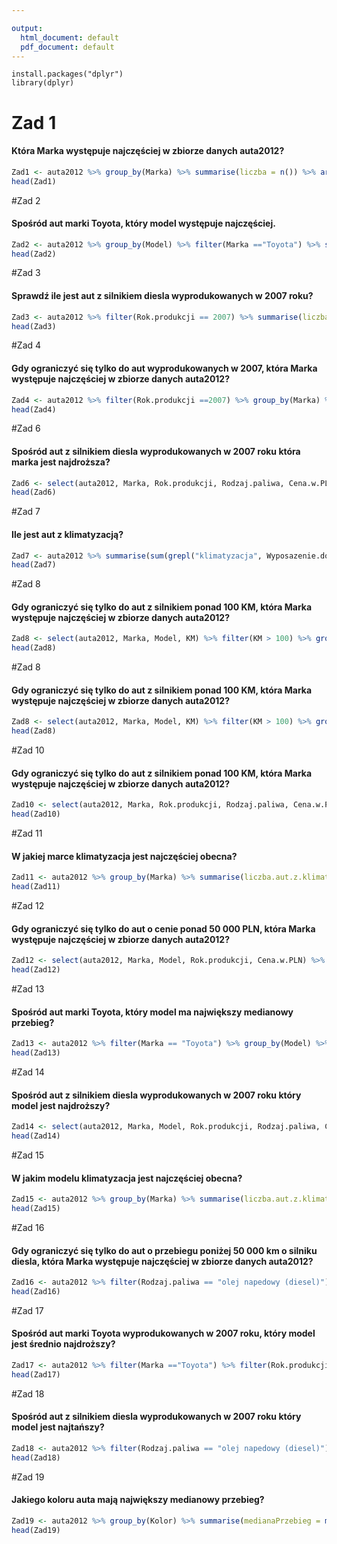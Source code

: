 ```yaml
---

output:
  html_document: default
  pdf_document: default
---
```

```
install.packages("dplyr")
library(dplyr)

```

# Zad 1

#### Która Marka występuje najczęściej w zbiorze danych auta2012?

```r
Zad1 <- auta2012 %>% group_by(Marka) %>% summarise(liczba = n()) %>% arrange(-liczba)
head(Zad1)
```

#Zad 2

#### Spośród aut marki Toyota, który model występuje najczęściej.

```r
Zad2 <- auta2012 %>% group_by(Model) %>% filter(Marka =="Toyota") %>% summarise(liczba = n()) %>% arrange(-liczba)
head(Zad2)
```

#Zad 3

#### Sprawdź ile jest aut z silnikiem diesla wyprodukowanych w 2007 roku? 

```r
Zad3 <- auta2012 %>% filter(Rok.produkcji == 2007) %>% summarise(liczba.aut.z.diesel = sum(grepl("diesel", Rodzaj.paliwa)))
head(Zad3)
```

#Zad 4

#### Gdy ograniczyć się tylko do aut wyprodukowanych w 2007, która Marka występuje najczęściej w zbiorze danych auta2012?

```r
Zad4 <- auta2012 %>% filter(Rok.produkcji ==2007) %>% group_by(Marka) %>% summarise(liczba = n()) %>% arrange(-liczba)
head(Zad4)
```


#Zad 6

#### Spośród aut z silnikiem diesla wyprodukowanych w 2007 roku która marka jest najdroższa?

```r
Zad6 <- select(auta2012, Marka, Rok.produkcji, Rodzaj.paliwa, Cena.w.PLN) %>% group_by(Marka) %>% filter(Rok.produkcji == 2007, Rodzaj.paliwa == "olej napedowy (diesel)") %>% arrange(-Cena.w.PLN)
head(Zad6)
```

#Zad 7

#### Ile jest aut z klimatyzacją?

```r
Zad7 <- auta2012 %>% summarise(sum(grepl("klimatyzacja", Wyposazenie.dodatkowe)), liczba.aut = n())
head(Zad7)
```

#Zad 8

#### Gdy ograniczyć się tylko do aut z silnikiem ponad 100 KM, która Marka występuje najczęściej w zbiorze danych auta2012?

```r
Zad8 <- select(auta2012, Marka, Model, KM) %>% filter(KM > 100) %>% group_by(Marka) %>% summarise(liczba.aut = n()) %>% arrange(-liczba.aut)
head(Zad8)
```

#Zad 8

#### Gdy ograniczyć się tylko do aut z silnikiem ponad 100 KM, która Marka występuje najczęściej w zbiorze danych auta2012?

```r
Zad8 <- select(auta2012, Marka, Model, KM) %>% filter(KM > 100) %>% group_by(Marka) %>% summarise(liczba.aut = n()) %>% arrange(-liczba.aut)
head(Zad8)
```


#Zad 10

#### Gdy ograniczyć się tylko do aut z silnikiem ponad 100 KM, która Marka występuje najczęściej w zbiorze danych auta2012?

```r
Zad10 <- select(auta2012, Marka, Rok.produkcji, Rodzaj.paliwa, Cena.w.PLN) %>% group_by(Marka) %>% filter(Rok.produkcji == 2007, Rodzaj.paliwa == "olej napedowy (diesel)") %>% arrange(Cena.w.PLN)
head(Zad10)
```

#Zad 11

#### W jakiej marce klimatyzacja jest najczęściej obecna?

```r
Zad11 <- auta2012 %>% group_by(Marka) %>% summarise(liczba.aut.z.klimatyzacja = sum(grepl("klimatyzacja", Wyposazenie.dodatkowe))) %>% arrange(-liczba.aut.z.klimatyzacja)
head(Zad11)
```




#Zad 12

#### Gdy ograniczyć się tylko do aut o cenie ponad 50 000 PLN, która Marka występuje najczęściej w zbiorze danych auta2012?

```r
Zad12 <- select(auta2012, Marka, Model, Rok.produkcji, Cena.w.PLN) %>% filter(Cena.w.PLN >50000) %>% filter(Rok.produkcji == 2012) %>% group_by(Marka) %>% summarise(liczba.aut = n()) %>% arrange(-liczba.aut)
head(Zad12)
```

#Zad 13

#### Spośród aut marki Toyota, który model ma największy medianowy przebieg?

```r
Zad13 <- auta2012 %>% filter(Marka == "Toyota") %>% group_by(Model) %>% summarise(medianaPrzebiegu = median(Przebieg.w.km, na.rm = TRUE)) %>% arrange(-medianaPrzebiegu)
head(Zad13)
```


#Zad 14

#### Spośród aut z silnikiem diesla wyprodukowanych w 2007 roku który model jest najdroższy?

```r
Zad14 <- select(auta2012, Marka, Model, Rok.produkcji, Rodzaj.paliwa, Cena.w.PLN) %>% filter(Rok.produkcji == 2007)  %>% filter(Rodzaj.paliwa == "olej napedowy (diesel)") %>% group_by(Model) %>% arrange(-Cena.w.PLN)
head(Zad14)
```

#Zad 15

#### W jakim modelu klimatyzacja jest najczęściej obecna?

```r
Zad15 <- auta2012 %>% group_by(Marka) %>% summarise(liczba.aut.z.klimatyzacja = sum(grepl("klimatyzacja", Wyposazenie.dodatkowe))) %>% arrange(-liczba.aut.z.klimatyzacja)
head(Zad15)
```




#Zad 16

#### Gdy ograniczyć się tylko do aut o przebiegu poniżej 50 000 km o silniku diesla, która Marka występuje najczęściej w zbiorze danych auta2012?

```r
Zad16 <- auta2012 %>% filter(Rodzaj.paliwa == "olej napedowy (diesel)") %>% filter(Przebieg.w.km < 50000) %>% group_by(Marka) %>% summarise(liczba.aut = n()) %>% arrange(-liczba.aut)
head(Zad16)
```



#Zad 17

#### Spośród aut marki Toyota wyprodukowanych w 2007 roku, który model jest średnio najdroższy?

```r
Zad17 <- auta2012 %>% filter(Marka =="Toyota") %>% filter(Rok.produkcji == "2007") %>% group_by(Model) %>% summarise(SredniaCena = mean(Cena.w.PLN)) %>% arrange(-SredniaCena)
head(Zad17)
```


#Zad 18

#### Spośród aut z silnikiem diesla wyprodukowanych w 2007 roku który model jest najtańszy?

```r
Zad18 <- auta2012 %>% filter(Rodzaj.paliwa == "olej napedowy (diesel)") %>% filter(Rok.produkcji == 2007) %>% group_by(Model) %>% summarise(medianaCeny = median(Cena.w.PLN, na.rm = TRUE)) %>% arrange(medianaCeny)
head(Zad18)
```

#Zad 19

#### Jakiego koloru auta mają największy medianowy przebieg?

```r
Zad19 <- auta2012 %>% group_by(Kolor) %>% summarise(medianaPrzebieg = median(Przebieg.w.km, na.rm = TRUE)) %>% arrange(-medianaPrzebieg)
head(Zad19)
```

